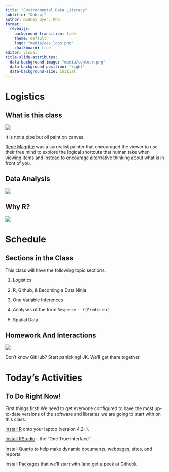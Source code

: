 ```yaml
---
title: "Environmental Data Literacy"
subtitle: "&nbsp;"
author: Rodney Dyer, PhD
format: 
  revealjs:
    background-transition: fade
    theme: default
    logo: "media/ces_logo.png"
    chalkboard: true
editor: visual
title-slide-attributes: 
  data-background-image: "media/contour.png"
  data-background-position: "right"
  data-background-size: initial
---
```


##  {background-color="black" background-image="https://live.staticflickr.com/65535/51278950913_17e0f63c25_c_d.jpg" background-size="fill"}

# Logistics {background-color="black" background-image="media/contour.png" background-size="initial" background-position="right"}

## What is this class {auto-animate="true"}

::: {layout="[[-1], [1], [-1]]"}
![](media/MagrittePipe.jpg){fig-align="center"}
:::

::: {.r-fit-text .fragment .fade-in}
It is not a pipe but oil paint on canvas.

[René Magritte](https://en.wikipedia.org/wiki/The_Treachery_of_Images) was a surrealist painter that encouraged the viewer to use their free mind to explore the logical shortcuts that human take when viewing items and instead to encourage alternative thinking about what is in front of you.
:::


## Data Analysis

::: {layout="[[-1], [1], [-1]]"}
![](media/geospatial_data.jpeg){fig-align="center"}
:::



## Why R? {.r-stretch}

::: {layout="[[-1], [1], [-1]]"}
![](media/Excel.png){fig-align="center"}
:::




# Schedule {background-color="black" background-image="media/contour.png" background-size="initial" background-position="right"}

## Sections in the Class 

This class will have the following topic sections.

::: {.fragment .fade-in-then-semi-out}
1.  Logistics
:::

::: {.fragment .fade-in-then-semi-out}
  2.  R, Github, & Becoming a Data Ninja\
:::

::: {.fragment .fade-in-then-semi-out}
  3.  One Variable Inferences\
:::
  
::: {.fragment .fade-in-then-semi-out}
  4.  Analyses of the form `Response ~ f(Predictor)`\
:::

::: {.fragment .fade-in}
  5.  Spatial Data
:::

## Homework And Interactions 

::: {layout="[[-1], [1], [-1]]"}
![](media/github.png){fig-align="center"}
:::


::: footer
Don't know GitHub? Start panicking!   JK.  We'll get there together.
::: 





# Today's Activities {background-color="black" background-image="media/contour.png" background-size="initial" background-position="right"}


## To Do Right Now!

First things first!  We need to get everyone configured to have the most up-to-date versions of the software and libraries we are going to start with on this class.


::: {style="text-align: left; margin-top: 1em" .fragment .fade-in-then-semi-out}
[Install R](https://cran.r-project.org){preview-link="true" style="text-align: center"} onto your laptop (version 4.2+).
:::

::: {style="text-align: left; margin-top: 1em" .fragment .fade-in-then-semi-out}
[Install RStudio](https://www.rstudio.com/products/rstudio/download/#download){preview-link="true" style="text-align: center"}—the "One True Interface".
:::

::: {style="text-align: left; margin-top: 1em" .fragment .fade-in-then-semi-out}
[Install Quarto](https://quarto.org/docs/get-started/){preview-link="true" style="text-align: center"} to help make dynamic documents, webpages, sites, and reports.
:::

::: {style="text-align: left; margin-top: 1em" .fragment .fade-in-then-semi-out}
[Install Packages](https://github.com/DyerlabTeaching/Welcome){preview-link="true" style="text-align: center"} that we'll start with (and get a peek at Github).
:::




